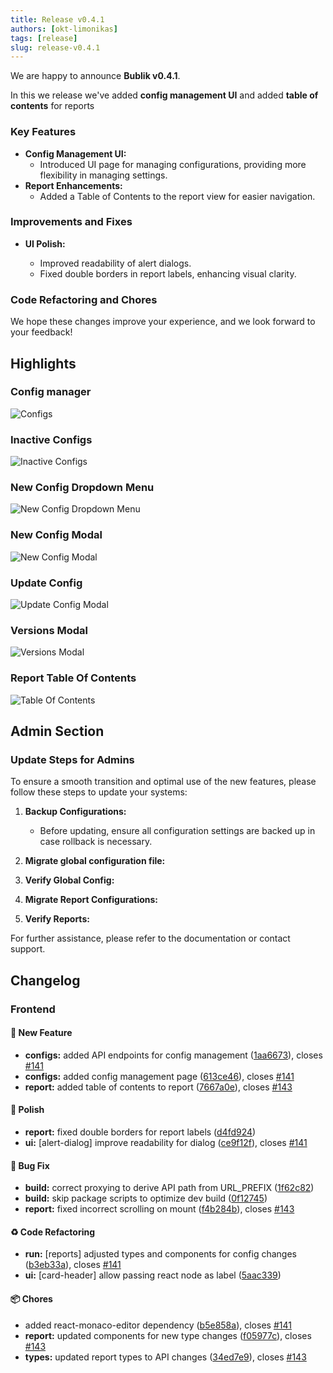 ```yaml
---
title: Release v0.4.1
authors: [okt-limonikas]
tags: [release]
slug: release-v0.4.1
---
```


We are happy to announce **Bublik v0.4.1**.

In this we release we've added **config management UI** and added **table of contents** for reports

<!--truncate-->

### Key Features

- **Config Management UI:**
  - Introduced UI page for managing configurations, providing more flexibility in managing settings.
- **Report Enhancements:**
  - Added a Table of Contents to the report view for easier navigation.

### Improvements and Fixes

- **UI Polish:**

  - Improved readability of alert dialogs.
  - Fixed double borders in report labels, enhancing visual clarity.

### Code Refactoring and Chores

We hope these changes improve your experience, and we look forward to your feedback!

## Highlights

### Config manager

![Configs](./img/config.png)

### Inactive Configs

![Inactive Configs](./img/inactive.png)

### New Config Dropdown Menu

![New Config Dropdown Menu](./img/new-config-button.png)

### New Config Modal

![New Config Modal](./img/new-config-modal.png)

### Update Config

![Update Config Modal](./img/update-modal.png)

### Versions Modal

![Versions Modal](./img/versions-modal.png)

### Report Table Of Contents

![Table Of Contents](./img/table.png)

## Admin Section

### Update Steps for Admins

To ensure a smooth transition and optimal use of the new features, please follow these steps to update your systems:

1. **Backup Configurations:**

   - Before updating, ensure all configuration settings are backed up in case rollback is necessary.

2. **Migrate global configuration file:**

3. **Verify Global Config:**

4. **Migrate Report Configurations:**

5. **Verify Reports:**

For further assistance, please refer to the documentation or contact support.

## Changelog

### Frontend

#### 🚀 New Feature

- **configs:** added API endpoints for config management ([1aa6673](https://github.com/okt-limonikas/bublik/commit/1aa6673326283f6dfebd28d11fecf29364829db8)), closes [#141](https://github.com/okt-limonikas/bublik/issues/141)
- **configs:** added config management page ([613ce46](https://github.com/okt-limonikas/bublik/commit/613ce4638dd1a096a8266881f801dab56218ed9e)), closes [#141](https://github.com/okt-limonikas/bublik/issues/141)
- **report:** added table of contents to report ([7667a0e](https://github.com/okt-limonikas/bublik/commit/7667a0ec0066fc300b48aae20b4041199f4a5667)), closes [#143](https://github.com/okt-limonikas/bublik/issues/143)

#### 💅 Polish

- **report:** fixed double borders for report labels ([d4fd924](https://github.com/okt-limonikas/bublik/commit/d4fd924860e87fd7d946de0d4185abc2b8d3be5d))
- **ui:** [alert-dialog] improve readability for dialog ([ce9f12f](https://github.com/okt-limonikas/bublik/commit/ce9f12f0e70271a45e7e5810025a8d8560a1c20e)), closes [#141](https://github.com/okt-limonikas/bublik/issues/141)

#### 🐛 Bug Fix

- **build:** correct proxying to derive API path from URL_PREFIX ([1f62c82](https://github.com/okt-limonikas/bublik/commit/1f62c82bf36ca1d058b63b940782da39ae2b5759))
- **build:** skip package scripts to optimize dev build ([0f12745](https://github.com/okt-limonikas/bublik/commit/0f1274563c1742f27f3e870e5c251b9fd5e92a71))
- **report:** fixed incorrect scrolling on mount ([f4b284b](https://github.com/okt-limonikas/bublik/commit/f4b284b25300e5fb9cfd896efe2cea9b9774b2b3)), closes [#143](https://github.com/okt-limonikas/bublik/issues/143)

#### ♻ Code Refactoring

- **run:** [reports] adjusted types and components for config changes ([b3eb33a](https://github.com/okt-limonikas/bublik/commit/b3eb33a4f87f238c0aa79016b3b4b951f85e4c85)), closes [#141](https://github.com/okt-limonikas/bublik/issues/141)
- **ui:** [card-header] allow passing react node as label ([5aac339](https://github.com/okt-limonikas/bublik/commit/5aac3390e0b519189b7bf2757721979730892f58))

#### 📦 Chores

- added react-monaco-editor dependency ([b5e858a](https://github.com/okt-limonikas/bublik/commit/b5e858a7e462b1ad75c51825f06549d914c02321)), closes [#141](https://github.com/okt-limonikas/bublik/issues/141)
- **report:** updated components for new type changes ([f05977c](https://github.com/okt-limonikas/bublik/commit/f05977c327ebd97801310f581dd9ac43785d875f)), closes [#143](https://github.com/okt-limonikas/bublik/issues/143)
- **types:** updated report types to API changes ([34ed7e9](https://github.com/okt-limonikas/bublik/commit/34ed7e99defa4e7472e6f6fa2732dc828c33f45b)), closes [#143](https://github.com/okt-limonikas/bublik/issues/143)

